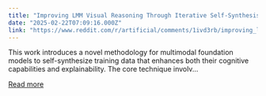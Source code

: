 ```yaml
---
title: "Improving LMM Visual Reasoning Through Iterative Self-Synthesis and Expert-Guided Feature Selection"
date: "2025-02-22T07:09:16.000Z"
link: "https://www.reddit.com/r/artificial/comments/1ivd3rb/improving_lmm_visual_reasoning_through_iterative/"
---
```


This work introduces a novel methodology for multimodal foundation models to self-synthesize training data that enhances both their cognitive capabilities and explainability. The core technique involv...

[Read more](https://www.reddit.com/r/artificial/comments/1ivd3rb/improving_lmm_visual_reasoning_through_iterative/)
